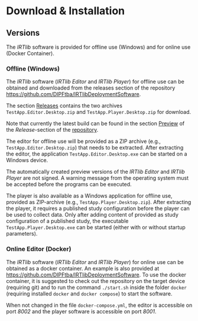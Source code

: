 # Download & Installation

## Versions

The *IRTlib* software is provided for offline use (Windows) and for online use (Docker Container).

### Offline (Windows)

The *IRTlib* software (*IRTlib Editor* and *IRTlib Player*) for offline use can be obtained and downloaded from the releases section of the repository <https://github.com/DIPFtba/IRTlibDeploymentSoftware>.

The section [Releases](https://github.com/DIPFtba/IRTlibDeploymentSoftware/releases) contains the two archives `TestApp.Editor.Desktop.zip` and `TestApp.Player.Desktop.zip` for download.

::: callout-note
Note that currently the latest build can be found in the section [Preview](https://github.com/DIPFtba/IRTlibDeploymentSoftware/releases/tag/preview-231025) of the *Release*-section of the [repository](https://github.com/DIPFtba/IRTlibDeploymentSoftware/releases).
:::

The editor for offline use will be provided as a ZIP archive (e.g., `TestApp.Editor.Desktop.zip`) that needs to be extracted. After extracting the editor, the application `TestApp.Editor.Desktop.exe` can be started on a Windows device.

::: callout-warning
The automatically created preview versions of the *IRTlib Editor* and *IRTlib Player* are not signed. A warning message from the operating system must be accepted before the programs can be executed.
:::

The player is also available as a Windows application for offline use, provided as ZIP-archive (e.g., `TestApp.Player.Desktop.zip`). After extracting the player, it requires a published study configuration before the player can be used to collect data. Only after adding content of provided as study configuration of a published study, the executable `TestApp.Player.Desktop.exe` can be started (either with or without startup parameters).

### Online Editor (Docker)

The *IRTlib* software (*IRTlib Editor* and *IRTlib Player*) for online use can be obtained as a docker container. An example is also provided at <https://github.com/DIPFtba/IRTlibDeploymentSoftware>. To use the docker container, it is suggested to check out the repository on the target device (requiring git) and to run the command `./start.sh` inside the folder `docker` (requiring installed `docker` and `docker compose`) to start the software.

When not changed in the file `docker-compose.yml`, the editor is accessible on port *8002* and the player software is accessible on port *8001*.
